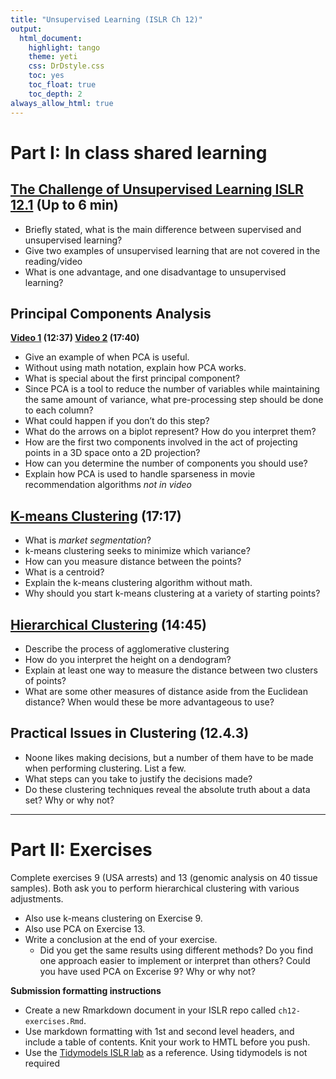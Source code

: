 ```yaml
---
title: "Unsupervised Learning (ISLR Ch 12)"
output:   
  html_document: 
    highlight: tango
    theme: yeti
    css: DrDstyle.css
    toc: yes
    toc_float: true
    toc_depth: 2
always_allow_html: true
---
```


# Part I: In class shared learning

## [The Challenge of Unsupervised Learning ISLR 12.1](https://www.youtube.com/watch?v=WIMgMBYqhKE&list=PL5-da3qGB5IBC-MneTc9oBZz0C6kNJ-f2&index=1) (Up to 6 min)

* Briefly stated, what is the main difference between supervised and unsupervised learning? 
* Give two examples of unsupervised learning that are not covered in the reading/video
* What is one advantage, and one disadvantage to unsupervised learning? 

## Principal Components Analysis
**[Video 1](https://www.youtube.com/watch?v=WIMgMBYqhKE&list=PL5-da3qGB5IBC-MneTc9oBZz0C6kNJ-f2&index=1) (12:37) [Video 2](https://www.youtube.com/watch?v=zMfomUERNww&list=PL5-da3qGB5IBC-MneTc9oBZz0C6kNJ-f2&index=2) (17:40)**

* Give an example of when PCA is useful.
* Without using math notation, explain how PCA works. 
* What is special about the first principal component?
* Since PCA is a tool to reduce the number of variables while maintaining the same amount of variance, what pre-processing step should be done to each column?
* What could happen if you don't do this step?
* What do the arrows on a biplot represent? How do you interpret them?
* How are the first two components involved in the act of projecting points in a 3D space onto a 2D projection?
* How can you determine the number of components you should use?
* Explain how PCA is used to handle sparseness in movie recommendation algorithms _not in video_

## [K-means Clustering](https://www.youtube.com/watch?v=6psm_Y5QREU&list=PL5-da3qGB5IBC-MneTc9oBZz0C6kNJ-f2&index=3) (17:17)

* What is _market segmentation_?
* k-means clustering seeks to minimize which variance? 
* How can you measure distance between the points? 
* What is a centroid? 
* Explain the k-means clustering algorithm without math. 
* Why should you start k-means clustering at a variety of starting points? 

## [Hierarchical Clustering](https://www.youtube.com/watch?v=7r3jfKKXhjY&list=PL5-da3qGB5IBC-MneTc9oBZz0C6kNJ-f2&index=4) (14:45)

* Describe the process of agglomerative clustering
* How do you interpret the height on a dendogram? 
* Explain at least one way to measure the distance between two clusters of points? 
* What are some other measures of distance aside from the Euclidean distance? When would these be more advantageous to use?


## Practical Issues in Clustering (12.4.3)
* Noone likes making decisions, but a number of them have to be made when performing clustering. List a few. 
* What steps can you take to justify the decisions made? 
* Do these clustering techniques reveal the absolute truth about a data set? Why or why not?


----

# Part II: Exercises 

Complete exercises 9 (USA arrests) and 13 (genomic analysis on 40 tissue samples). Both ask you to perform hierarchical clustering with various adjustments. 

* Also use k-means clustering on Exercise 9. 
* Also use PCA on Exercise 13.
* Write a conclusion at the end of your exercise. 
    - Did you get the same results using different methods? Do you find one approach easier to implement or interpret than others? Could you have used PCA on Excerise 9? Why or why not?

**Submission formatting instructions**

* Create a new Rmarkdown document in your ISLR repo called `ch12-exercises.Rmd`. 
* Use markdown formatting with 1st and second level headers, and include a table of contents. Knit your work to HMTL before you push. 
* Use the [Tidymodels ISLR lab](https://emilhvitfeldt.github.io/ISLR-tidymodels-labs/unsupervised-learning.html) as a reference. Using tidymodels is not required





